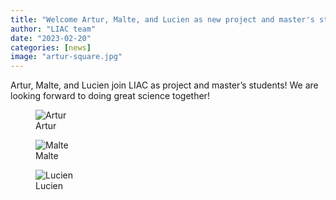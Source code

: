 ```yaml
---
title: "Welcome Artur, Malte, and Lucien as new project and master's students!"
author: "LIAC team"
date: "2023-02-20"
categories: [news]
image: "artur-square.jpg"
---
```


Artur, Malte, and Lucien join LIAC as project and master's students! We are looking forward to doing great science together!

![Artur](artur-square.jpg)

![Malte](malte-square.jpg)

![Lucien](lucien-square.jpg)
